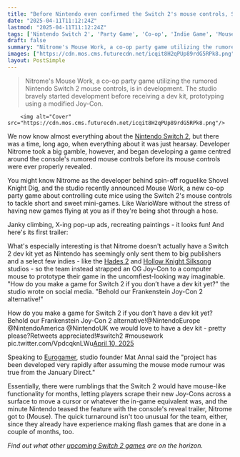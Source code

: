 ```yaml
---
title: "Before Nintendo even confirmed the Switch 2's mouse controls, Shovel Knight spin-off devs started making a co-op game with a cursed 'Frankenstein Joy-Con 2 alternative'"
date: "2025-04-11T11:12:24Z"
lastmod: "2025-04-11T11:12:24Z"
tags: ['Nintendo Switch 2', 'Party Game', 'Co-op', 'Indie Game', 'Mouse Controls']
draft: false
summary: "Nitrome's Mouse Work, a co-op party game utilizing the rumored Nintendo Switch 2 mouse controls, is in development.  The studio bravely started development before receiving a dev kit, prototyping using a modified Joy-Con."
images: ["https://cdn.mos.cms.futurecdn.net/icqit8H2qPUp89rdG5RPk8.png"]
layout: PostSimple
---
```

> Nitrome's Mouse Work, a co-op party game utilizing the rumored Nintendo Switch 2 mouse controls, is in development.  The studio bravely started development before receiving a dev kit, prototyping using a modified Joy-Con.


        <img alt="Cover" src="https://cdn.mos.cms.futurecdn.net/icqit8H2qPUp89rdG5RPk8.png"/>
        
We now know almost everything about the [Nintendo Switch 2](https://www.gamesradar.com/nintendo-switch-2-guide/), but there was a time, long ago, when everything about it was just hearsay. Developer Nitrome took a big gamble, however, and began developing a game centred around the console's rumored mouse controls before its mouse controls were ever properly revealed.

You might know Nitrome as the developer behind spin-off roguelike Shovel Knight Dig, and the studio recently announced Mouse Work, a new co-op party game about controlling cute mice using the Switch 2's mouse controls to tackle short and sweet mini-games. Like WarioWare without the stress of having new games flying at you as if they're being shot through a hose.

Janky climbing, X-ing pop-up ads, recreating paintings - it looks fun! And here's its first trailer:

What's especially interesting is that Nitrome doesn't actually have a Switch 2 dev kit yet as Nintendo has seemingly only sent them to big publishers and a select few indies - like the [Hades 2](https://www.gamesradar.com/hades-2-guide/) and [Hollow Knight Silksong](https://www.gamesradar.com/hollow-knight-silksong-guide/) studios - so the team instead strapped an OG Joy-Con to a computer mouse to prototype their game in the uncomfiest-looking way imaginable. "How do you make a game for Switch 2 if you don’t have a dev kit yet?" the studio wrote on social media. "Behold our Frankenstein Joy-Con 2 alternative!"

How do you make a game for Switch 2 if you don’t have a dev kit yet? Behold our Frankenstein Joy-Con 2 alternative!@NintendoEurope @NintendoAmerica @NintendoUK we would love to have a dev kit - pretty please?Retweets appreciated!#switch2 #mousework pic.twitter.com/VpdcqknLWu[April 10, 2025](https://twitter.com/cantworkitout/status/1910383184589574264)

Speaking to [Eurogamer](https://www.eurogamer.net/shovel-knight-dig-studio-reveals-switch-2-game-it-gambled-on-making-after-hearing-whispers-of-mouse-controls), studio founder Mat Annal said the "project has been developed very rapidly after assuming the mouse mode rumour was true from the January Direct."

Essentially, there were rumblings that the Switch 2 would have mouse-like functionality for months, letting players scrape their new Joy-Cons across a surface to move a cursor or whatever the in-game equivalent was, and the minute Nintendo teased the feature with the console's reveal trailer, Nitrome got to (Mouse). The quick turnaround isn't too unusual for the team, either, since they already have experience making flash games that are done in a couple of months, too.

*Find out what other *[<em>upcoming Switch 2 games</em>](https://www.gamesradar.com/upcoming-switch-2-games/)* are on the horizon.*
        